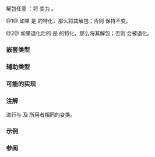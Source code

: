 {{cpp/title|unwrap_reference|unwrap_ref_decay}}
{{cpp/utility/functional/navbar}}
{{dcl begin}}
{{dcl header|type_traits}}
{{dcl header|functional}}
{{dcl|num=1|since=c++20|
template&lt; class T &gt;
struct unwrap_reference;
}}
{{dcl|num=2|since=c++20|
template&lt; class T &gt;
struct unwrap_ref_decay;
}}
{{dcl end}}

解包任意 {{lc|std::reference_wrapper}}：将 {{c/core|std::reference_wrapper&lt;U&gt;}} 变为 {{tt|U&amp;}}。

@1@ 如果 {{tt|T}} 是 {{lc|std::reference_wrapper}} 的特化，那么将其解包；否则 {{tt|T}} 保持不变。

@2@ 如果退化后的 {{tt|T}} 是 {{lc|std::reference_wrapper}} 的特化，那么将其解包；否则 {{tt|T}} 会被退化。

{{cpp/types/nospec|any}}

===嵌套类型===
{{dsc begin}}
{{dsc hitem|类型|定义}}
{{dsc|{{tt|type}}|
{{v|1}} {{tt|T}} 是 {{c/core|std::reference_wrapper&lt;U&gt;}} 时是 {{tt|U&amp;}}；否则是 {{tt|T}}&lt;br&gt;
{{v|2}} {{c/core|std::decay_t&lt;T&gt;}} 是 {{c/core|std::reference_wrapper&lt;U&gt;}} 时是 {{tt|U&amp;}}；否则是 {{c/core|std::decay_t&lt;T&gt;}}}}
{{dsc end}}

===辅助类型===
{{dcl begin}}
{{dcl|num=1|since=c++20|1=
template&lt;class T&gt;
using unwrap_reference_t = unwrap_reference&lt;T&gt;::type;
}}
{{dcl|num=2|since=c++20|1=
template&lt;class T&gt;
using unwrap_ref_decay_t = unwrap_ref_decay&lt;T&gt;::type;
}}
{{dcl end}}

===可能的实现===
{{eq fun
|1=
template&lt;class T&gt;
struct unwrap_reference { using type = T; };
template&lt;class U&gt;
struct unwrap_reference&lt;std::reference_wrapper&lt;U&gt;&gt; { using type = U&amp;; };

template&lt;class T&gt;
struct unwrap_ref_decay : std::unwrap_reference&lt;std::decay_t&lt;T&gt;&gt; {};
}}

===注解===
{{tt|std::unwrap_ref_decay}} 进行与 {{lc|std::make_pair}} 及 {{lc|std::make_tuple}} 所用者相同的变换。

{{feature test macro|__cpp_lib_unwrap_ref|{{tt|std::unwrap_ref_decay}} 与 {{tt|std::unwrap_reference}}|std=C++20|value=201811L}}

===示例===
{{example
|code=
#include &lt;cassert&gt;
#include &lt;functional&gt;
#include &lt;iostream&gt;
#include &lt;type_traits&gt;

int main()
{
    static_assert(std::is_same_v&lt;std::unwrap_reference_t&lt;int&gt;, int&gt;);
    static_assert(std::is_same_v&lt;std::unwrap_reference_t&lt;const int&gt;, const int&gt;);
    static_assert(std::is_same_v&lt;std::unwrap_reference_t&lt;int&amp;&gt;, int&amp;&gt;);
    static_assert(std::is_same_v&lt;std::unwrap_reference_t&lt;int&amp;&amp;&gt;, int&amp;&amp;&gt;);
    static_assert(std::is_same_v&lt;std::unwrap_reference_t&lt;int*&gt;, int*&gt;);
    
    {
        using T = std::reference_wrapper&lt;int&gt;;
        using X = std::unwrap_reference_t&lt;T&gt;;
        static_assert(std::is_same_v&lt;X, int&amp;&gt;);
    }
    {
        using T = std::reference_wrapper&lt;int&amp;&gt;;
        using X = std::unwrap_reference_t&lt;T&gt;;
        static_assert(std::is_same_v&lt;X, int&amp;&gt;);
    }
    
    static_assert(std::is_same_v&lt;std::unwrap_ref_decay_t&lt;int&gt;, int&gt;);
    static_assert(std::is_same_v&lt;std::unwrap_ref_decay_t&lt;const int&gt;, int&gt;);
    static_assert(std::is_same_v&lt;std::unwrap_ref_decay_t&lt;const int&amp;&gt;, int&gt;);
    
    {
        using T = std::reference_wrapper&lt;int&amp;&amp;&gt;;
        using X = std::unwrap_ref_decay_t&lt;T&gt;;
        static_assert(std::is_same_v&lt;X, int&amp;&gt;);
    }
    
    {
        auto reset = []&lt;typename T&gt;(T&amp;&amp; z)
        {
        //  x = 0; // 错误：如果 T 为 reference_wrapper&lt;&gt; 则无法工作
            // 对于普通类型将 T&amp;&amp; 转换为 T&amp;
            // 对于 reference_wrapper&lt;U&gt; 将 T&amp;&amp; 转换为 U&amp;
            decltype(auto) r = std::unwrap_reference_t&lt;T&gt;(z);
            std::cout &lt;&lt; "r：" &lt;&lt; r &lt;&lt; '\n';
            r = 0; // OK，r 具有引用类型
        };
        
        int x = 1;
        reset(x);
        assert(x == 0);
        
        int y = 2;
        reset(std::ref(y));
        assert(y == 0);
    }
}
|output=
r：1
r：2
}}

===参阅===
{{dsc begin}}
{{dsc inc|cpp/utility/functional/dsc reference_wrapper}}
{{dsc inc|cpp/utility/pair/dsc make_pair}}
{{dsc inc|cpp/utility/tuple/dsc make_tuple}}
{{dsc end}}

{{langlinks|en|es|ja|ru}}